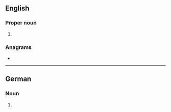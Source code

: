 ==English==

===Proper noun===
{{en-proper noun}}

# {{lb|en|television|US}} {{initialism of|w:United Paramount Network|United Paramount Network|lang=en}}

===Anagrams===
* {{anagrams|en|a=npu|Pun|nup|pun}}

----

==German==

===Noun===
{{head|de|noun}}

# {{lb|de|computing}} {{initialism of|Umgekehrte Polnische Notation|lang=de}}